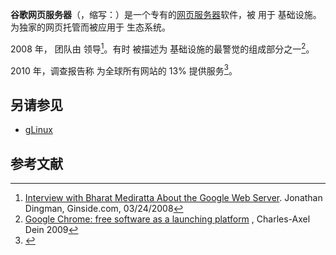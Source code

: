 {{Translating|[[:en:Google_Web_Server|:en:Google Web Server]]|time=2019-12-15}}

{{Infobox software
| name = Google Web Server
| logo = <!-- Image name is enough. -->
| logo alt = 
| logo caption = 
| screenshot = <!-- Image name is enough. -->
| screenshot alt = 
| caption = 
| collapsible = <!-- Any text here will collapse the screenshot. -->
| author = 
| developer = [[Google|Google]]
| released = <!-- {{Start date and age|YYYY|MM|DD|df=yes/no}} -->
| discontinued = <!-- Set to yes if software is discontinued, otherwise omit. -->
| ver layout = <!-- simple (default) or stacked -->
| latest release version = 2.1
| latest release date = <!-- {{Start date and age|YYYY|MM|DD|df=yes/no}} -->
| latest preview version = 
| latest preview date = <!-- {{Start date and age|YYYY|MM|DD|df=yes/no}} -->
| repo = <!-- {{URL|example.org}} -->
| programming language = C++
| operating system = [[Debian|Debian Linux]]的高度定制版本
| platform = 
| size = 
| language = 
| language count = <!-- Number only -->
| language footnote = 
| genre = 
| license = [[专有软件|专有]]
| alexa = 
| website = <!-- {{URL|example.org}} -->
| standard = 
| AsOf = 
}}

'''谷歌网页服务器'''（{{lang-en|'''Google Web Server'''}}，缩写：{{lang|en|'''GWS'''}}）是一个专有的[[网页服务器|网页服务器]]软件，被 {{lang|en|[[Google|Google]]}} 用于 {{lang|en|Web}} 基础设施。{{lang|en|GWS}} 为独家的网页托管而被应用于 {{lang|en|Google}} 生态系统。

2008 年，{{lang|en|GWS}} 团队由 {{lang|en|Bharat Mediratta}} 领导<ref>[https://web.archive.org/web/20080416222246/http://www.ginside.com/2008/1489/interview-bharat-mediratta/ Interview with Bharat Mediratta About the Google Web Server]. Jonathan Dingman, Ginside.com, 03/24/2008</ref>。有时 {{lang|en|GWS}} 被描述为 {{lang|en|Google}} 基础设施的最警觉的组成部分之一<ref>[http://www.dein.fr/static/files/FOSS-Google-Chrome.pdf Google Chrome: free software as a launching platform] {{Wayback|url=http://www.dein.fr/static/files/FOSS-Google-Chrome.pdf |date=20190724054203 }}, Charles-Axel Dein 2009</ref>。

2010 年，调查报告称 {{lang|en|GWS}} 为全球所有网站的 13% 提供服务<ref>{{Cite web |url=https://www.theregister.co.uk/2010/01/29/google_web_server/ |title= Google mystery server runs 13% of active websites|accessdate=2019-12-15 |archive-date=2019-07-24 |archive-url=https://web.archive.org/web/20190724054657/https://www.theregister.co.uk/2010/01/29/google_web_server/ |dead-url=no }}</ref>。

== 另请参见 ==
* [[gLinux|gLinux]]

== 参考文献 ==
{{Reflist}}

{{Google公司}}